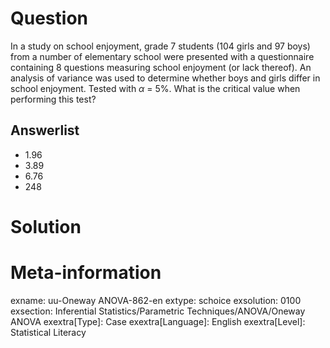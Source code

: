 Question
========
In a study on school enjoyment, grade 7 students (104 girls and 97 boys) from a number of elementary school were presented with a questionnaire containing 8 questions measuring school enjoyment (or lack thereof). An analysis of variance was used to determine whether boys and girls differ in school enjoyment. Tested with $\alpha$ = 5%. What is the critical value when performing this test?

Answerlist
----------
* 1.96
* 3.89
* 6.76
* 248


Solution
========

Meta-information
================
exname: uu-Oneway ANOVA-862-en
extype: schoice
exsolution: 0100
exsection: Inferential Statistics/Parametric Techniques/ANOVA/Oneway ANOVA
exextra[Type]: Case
exextra[Language]: English
exextra[Level]: Statistical Literacy